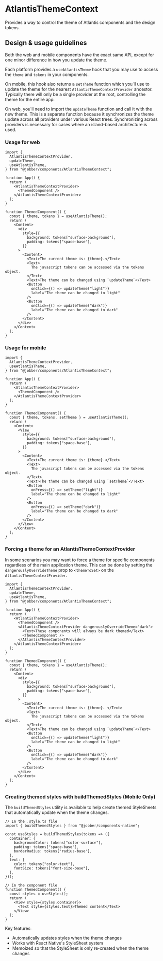 
<Meta
  title="Components/Themes/AtlantisThemeContext"
  component={AtlantisThemeContextProvider}
/>

# AtlantisThemeContext

Provides a way to control the theme of Atlantis components and the design
tokens.

## Design & usage guidelines

Both the web and mobile components have the exact same API, except for one minor
difference in how you update the theme.

Each platform provides a `useAtlantisTheme` hook that you may use to access the
`theme` and `tokens` in your components.

On mobile, this hook also returns a `setTheme` function which you'll use to
update the theme for the nearest `AtlantisThemeContextProvider` ancestor.
Typically there will only be a single provider at the root, controlling the
theme for the entire app.

On web, you'll need to import the `updateTheme` function and call it with the
new theme. This is a separate function because it synchronizes the theme update
across all providers under various React trees. Synchronizing across providers
is necessary for cases where an island-based architecture is used.

### Usage for web

```tsx
import {
  AtlantisThemeContextProvider,
  updateTheme,
  useAtlantisTheme,
} from "@jobber/components/AtlantisThemeContext";

function App() {
  return (
    <AtlantisThemeContextProvider>
      <ThemedComponent />
    </AtlantisThemeContextProvider>
  );
}

function ThemedComponent() {
  const { theme, tokens } = useAtlantisTheme();
  return (
    <Content>
      <div
        style={{
          background: tokens["surface-background"],
          padding: tokens["space-base"],
        }}
      >
        <Content>
          <Text>The current theme is: {theme}.</Text>
          <Text>
            The javascript tokens can be accessed via the tokens object.
          </Text>
          <Text>The theme can be changed using `updateTheme`</Text>
          <Button
            onClick={() => updateTheme("light")}
            label="The theme can be changed to light"
          />
          <Button
            onClick={() => updateTheme("dark")}
            label="The theme can be changed to dark"
          />
        </Content>
      </div>
    </Content>
  );
}
```

### Usage for mobile

```tsx
import {
  AtlantisThemeContextProvider,
  useAtlantisTheme,
} from "@jobber/components/AtlantisThemeContext";

function App() {
  return (
    <AtlantisThemeContextProvider>
      <ThemedComponent />
    </AtlantisThemeContextProvider>
  );
}

function ThemedComponent() {
  const { theme, tokens, setTheme } = useAtlantisTheme();
  return (
    <Content>
      <View
        style={{
          background: tokens["surface-background"],
          padding: tokens["space-base"],
        }}
      >
        <Content>
          <Text>The current theme is: {theme}.</Text>
          <Text>
            The javascript tokens can be accessed via the tokens object.
          </Text>
          <Text>The theme can be changed using `setTheme`</Text>
          <Button
            onPress={() => setTheme("light")}
            label="The theme can be changed to light"
          />
          <Button
            onPress={() => setTheme("dark")}
            label="The theme can be changed to dark"
          />
        </Content>
      </View>
    </Content>
  );
}
```

### Forcing a theme for an AtlantisThemeContextProvider

In some scenarios you may want to force a theme for specific components
regardless of the main application theme. This can be done by setting the
`dangerouslyOverrideTheme` prop to `<themeToSet>` on the
`AtlantisThemeContextProvider`.

```tsx
import {
  AtlantisThemeContextProvider,
  updateTheme,
  useAtlantisTheme,
} from "@jobber/components/AtlantisThemeContext";

function App() {
  return (
    <AtlantisThemeContextProvider>
      <ThemedComponent />
      <AtlantisThemeContextProvider dangerouslyOverrideTheme="dark">
        <Text>These components will always be dark themed</Text>
        <ThemedComponent />
      </AtlantisThemeContextProvider>
    </AtlantisThemeContextProvider>
  );
}

function ThemedComponent() {
  const { theme, tokens } = useAtlantisTheme();
  return (
    <Content>
      <div
        style={{
          background: tokens["surface-background"],
          padding: tokens["space-base"],
        }}
      >
        <Content>
          <Text>The current theme is: {theme}. </Text>
          <Text>
            The javascript tokens can be accessed via the tokens object.
          </Text>
          <Text>The theme can be changed using `updateTheme`</Text>
          <Button
            onClick={() => updateTheme("light")}
            label="The theme can be changed to light"
          />
          <Button
            onClick={() => updateTheme("dark")}
            label="The theme can be changed to dark"
          />
        </Content>
      </div>
    </Content>
  );
}
```

### Creating themed styles with buildThemedStyles (Mobile Only)

The `buildThemedStyles` utility is available to help create themed StyleSheets
that automatically update when the theme changes.

```tsx
// In the .style.ts file
import { buildThemedStyles } from "@jobber/components-native";

const useStyles = buildThemedStyles(tokens => ({
  container: {
    backgroundColor: tokens["color-surface"],
    padding: tokens["space-base"],
    borderRadius: tokens["radius-base"],
  },
  text: {
    color: tokens["color-text"],
    fontSize: tokens["font-size-base"],
  },
}));

// In the component file
function ThemedComponent() {
  const styles = useStyles();
  return (
    <View style={styles.container}>
      <Text style={styles.text}>Themed content</Text>
    </View>
  );
}
```

Key features:

- Automatically updates styles when the theme changes
- Works with React Native's StyleSheet system
- Memoized so that the StyleSheet is only re-created when the theme changes
